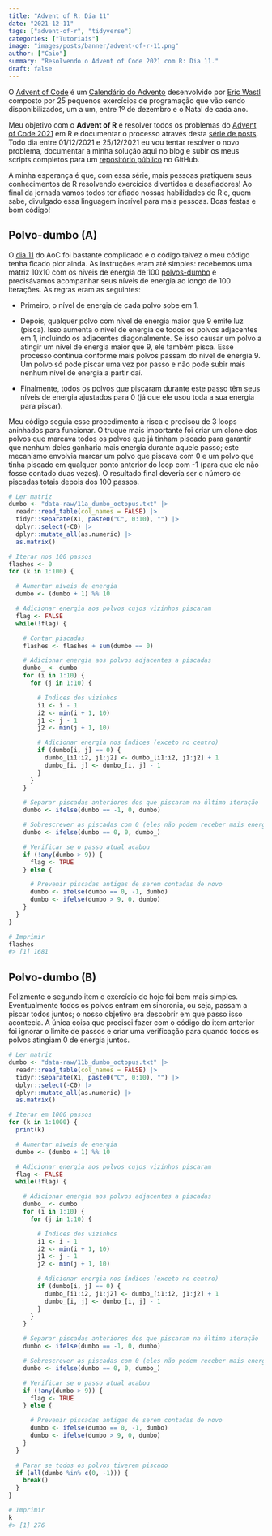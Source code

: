 ```yaml
---
title: "Advent of R: Dia 11"
date: "2021-12-11"
tags: ["advent-of-r", "tidyverse"]
categories: ["Tutoriais"]
image: "images/posts/banner/advent-of-r-11.png"
author: ["Caio"]
summary: "Resolvendo o Advent of Code 2021 com R: Dia 11."
draft: false
---
```


O [Advent of Code](https://adventofcode.com) é um
[Calendário do Advento](https://pt.wikipedia.org/wiki/Calend%C3%A1rio_do_Advento)
desenvolvido por [Eric Wastl](https://github.com/topaz) composto por 25
pequenos exercícios de programação que vão sendo disponibilizados, um a um,
entre 1º de dezembro e o Natal de cada ano.

Meu objetivo com o **Advent of R** é resolver todos os problemas do
[Advent of Code 2021](https://adventofcode.com/2021) em R e documentar o
processo através desta
[série de posts](https://blog.curso-r.com/tags/advent-of-r/). Todo dia entre
01/12/2021 e 25/12/2021 eu vou tentar resolver o novo problema, documentar a
minha solução aqui no blog e subir os meus scripts completos para um
[repositório público](https://github.com/curso-r/advent-of-r) no GitHub.

A minha esperança é que, com essa série, mais pessoas pratiquem seus
conhecimentos de R resolvendo exercícios divertidos e desafiadores! Ao final da
jornada vamos todos ter afiado nossas habilidades de R e, quem sabe, divulgado
essa linguagem incrível para mais pessoas. Boas festas e bom código!

## Polvo-dumbo (A)

O [dia 11](https://adventofcode.com/2021/day/11) do AoC foi bastante complicado
e o código talvez o meu código tenha ficado pior ainda. As instruções eram até
simples: recebemos uma matriz 10x10 com os níveis de energia de 100
[polvos-dumbo](https://pt.wikipedia.org/wiki/Grimpoteuthis) e precisávamos
acompanhar seus níveis de energia ao longo de 100 iterações. As regras eram as
seguintes:

- Primeiro, o nível de energia de cada polvo sobe em 1.

- Depois, qualquer polvo com nível de energia maior que 9 emite luz (pisca).
Isso aumenta o nível de energia de todos os polvos adjacentes em 1, incluindo os
adjacentes diagonalmente. Se isso causar um polvo a atingir um nível de energia
maior que 9, ele também pisca. Esse processo continua conforme mais polvos
passam do nível de energia 9. Um polvo só pode piscar uma vez por passo e não
pode subir mais nenhum nível de energia a partir daí.

- Finalmente, todos os polvos que piscaram durante este passo têm seus níveis de
energia ajustados para 0 (já que ele usou toda a sua energia para piscar).

Meu código seguia esse procedimento à risca e precisou de 3 loops aninhados para
funcionar. O truque mais importante foi criar um clone dos polvos que marcava
todos os polvos que já tinham piscado para garantir que nenhum deles ganharia
mais energia durante aquele passo; este mecanismo envolvia marcar um polvo que
piscava com 0 e um polvo que tinha piscado em qualquer ponto anterior do loop
com -1 (para que ele não fosse contado duas vezes). O resultado final deveria
ser o número de piscadas totais depois dos 100 passos.

```r
# Ler matriz
dumbo <- "data-raw/11a_dumbo_octopus.txt" |>
  readr::read_table(col_names = FALSE) |>
  tidyr::separate(X1, paste0("C", 0:10), "") |>
  dplyr::select(-C0) |>
  dplyr::mutate_all(as.numeric) |>
  as.matrix()

# Iterar nos 100 passos
flashes <- 0
for (k in 1:100) {

  # Aumentar níveis de energia
  dumbo <- (dumbo + 1) %% 10

  # Adicionar energia aos polvos cujos vizinhos piscaram
  flag <- FALSE
  while(!flag) {

    # Contar piscadas
    flashes <- flashes + sum(dumbo == 0)

    # Adicionar energia aos polvos adjacentes a piscadas
    dumbo_ <- dumbo
    for (i in 1:10) {
      for (j in 1:10) {

        # Índices dos vizinhos
        i1 <- i - 1
        i2 <- min(i + 1, 10)
        j1 <- j - 1
        j2 <- min(j + 1, 10)

        # Adicionar energia nos índices (exceto no centro)
        if (dumbo[i, j] == 0) {
          dumbo_[i1:i2, j1:j2] <- dumbo_[i1:i2, j1:j2] + 1
          dumbo_[i, j] <- dumbo_[i, j] - 1
        }
      }
    }

    # Separar piscadas anteriores dos que piscaram na última iteração
    dumbo <- ifelse(dumbo == -1, 0, dumbo)

    # Sobrescrever as piscadas com 0 (eles não podem receber mais energia)
    dumbo <- ifelse(dumbo == 0, 0, dumbo_)

    # Verificar se o passo atual acabou
    if (!any(dumbo > 9)) {
      flag <- TRUE
    } else {

      # Prevenir piscadas antigas de serem contadas de novo
      dumbo <- ifelse(dumbo == 0, -1, dumbo)
      dumbo <- ifelse(dumbo > 9, 0, dumbo)
    }
  }
}

# Imprimir
flashes
#> [1] 1681
```

## Polvo-dumbo (B)

Felizmente o segundo item o exercício de hoje foi bem mais simples.
Eventualmente todos os polvos entram em sincronia, ou seja, passam a piscar
todos juntos; o nosso objetivo era descobrir em que passo isso acontecia. A
única coisa que precisei fazer com o código do item anterior foi ignorar o
limite de passos e criar uma verificação para quando todos os polvos atingiam 0
de energia juntos.

```r
# Ler matriz
dumbo <- "data-raw/11b_dumbo_octopus.txt" |>
  readr::read_table(col_names = FALSE) |>
  tidyr::separate(X1, paste0("C", 0:10), "") |>
  dplyr::select(-C0) |>
  dplyr::mutate_all(as.numeric) |>
  as.matrix()

# Iterar em 1000 passos
for (k in 1:1000) {
  print(k)

  # Aumentar níveis de energia
  dumbo <- (dumbo + 1) %% 10

  # Adicionar energia aos polvos cujos vizinhos piscaram
  flag <- FALSE
  while(!flag) {

    # Adicionar energia aos polvos adjacentes a piscadas
    dumbo_ <- dumbo
    for (i in 1:10) {
      for (j in 1:10) {

        # Índices dos vizinhos
        i1 <- i - 1
        i2 <- min(i + 1, 10)
        j1 <- j - 1
        j2 <- min(j + 1, 10)

        # Adicionar energia nos índices (exceto no centro)
        if (dumbo[i, j] == 0) {
          dumbo_[i1:i2, j1:j2] <- dumbo_[i1:i2, j1:j2] + 1
          dumbo_[i, j] <- dumbo_[i, j] - 1
        }
      }
    }

    # Separar piscadas anteriores dos que piscaram na última iteração
    dumbo <- ifelse(dumbo == -1, 0, dumbo)

    # Sobrescrever as piscadas com 0 (eles não podem receber mais energia)
    dumbo <- ifelse(dumbo == 0, 0, dumbo_)

    # Verificar se o passo atual acabou
    if (!any(dumbo > 9)) {
      flag <- TRUE
    } else {

      # Prevenir piscadas antigas de serem contadas de novo
      dumbo <- ifelse(dumbo == 0, -1, dumbo)
      dumbo <- ifelse(dumbo > 9, 0, dumbo)
    }
  }

  # Parar se todos os polvos tiverem piscado
  if (all(dumbo %in% c(0, -1))) {
    break()
  }
}

# Imprimir
k
#> [1] 276
```
